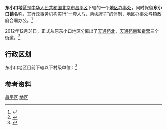 {{中国乡级行政区
| 行政区全称 = 东小口地区
| 景观照片文件名 =
| 景观照片描述 =
| 汉语拼音 =
| 通用拼音 =
| 注音符號 =
| 其它标音类型1 =
| 其它标音1 =
| 其它标音类型2 =
| 其它标音2 =
| 其它语言类型1 =
| 其它语言地名1 =
| 其它语言类型2 =
| 其它语言地名2 =
| 上级行政区 = [[北京市|北京市]][[昌平区|昌平区]]
| 行政区类别 = [[镇|镇]]
| LowerDivisions = 辖43-3个社区、16-11个村委会
| 行政区划代码 = 110114007
| 地理坐标 =
| 总面积 = 
| 户籍人口 = 
| 户籍人口年份 =
| 常住人口 = 
| 常住人口年份 =
| 人口密度 =
| 行政区划 = 
| 官方网站 =
| 政府驻地 = 
| 邮政编码 =
| 毗邻行政区 =
| 位置图文件名 =
| 位置图描述 =
}}

'''东小口地区'''是[[中华人民共和国|中华人民共和国]][[北京市|北京市]][[昌平区|昌平区]]下辖的一个[[地区办事处|地区办事处]]，同时保留'''东小口镇'''名称，其行政事务机构实行“[[一套人马，两块牌子|一套人马，两块牌子]]”的体制，地区办事处与镇政府合署办公。<ref>{{PRC admin/ref sgc|11/01/14/000/000}}</ref>

2012年12月31日，正式从原东小口地区分离出了[[天通苑北街道|天通苑北]]、[[天通苑南街道|天通苑南]]和[[霍营街道|霍营]]三个街道。<ref>{{cite news|url=http://www.xzqh.org/html/show/bj/31.html|title=昌平区历史沿革|date=2013-03-13|accessdate=2013-09-30|archive-date=2013-09-22|archive-url=https://web.archive.org/web/20130922042023/http://www.xzqh.org/html/show/bj/31.html|dead-url=no}}</ref>

==行政区划==
东小口地区目前下辖以下村级单位：<ref>{{PRC admin/ref sgc|11/01/14/007/000}}</ref>

{{PRC admin/children|11/01/14/007/000}}

==参考资料==
{{Reflist|2}}

{{昌平区行政区划}}
{{北京行政区划小作品}}

[[Category:北京市地区|昌平区]]
[[Category:昌平区行政区划|地区]]